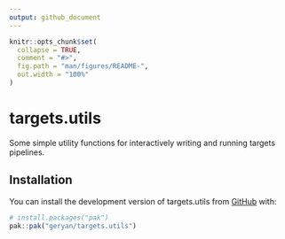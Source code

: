 ```yaml
---
output: github_document
---
```


<!-- README.md is generated from README.Rmd. Please edit that file -->

```r
knitr::opts_chunk$set(
  collapse = TRUE,
  comment = "#>",
  fig.path = "man/figures/README-",
  out.width = "100%"
)
```

# targets.utils

<!-- badges: start -->
<!-- badges: end -->

Some simple utility functions for interactively writing and running targets pipelines.

## Installation

You can install the development version of targets.utils from [GitHub](https://github.com/) with:

``` r
# install.packages("pak")
pak::pak("geryan/targets.utils")
```

